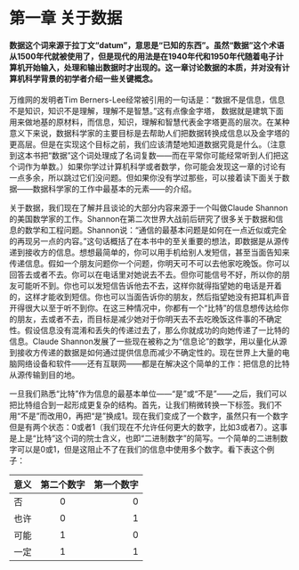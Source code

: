 第一章 关于数据
========================================================

#### 数据这个词来源于拉丁文“datum”，意思是“已知的东西”。虽然“数据”这个术语从1500年代就被使用了，但是现代的用法是在1940年代和1950年代随着电子计算机开始输入，处理和输出数据时才出现的。这一章讨论数据的本质，并对没有计算机科学背景的初学者介绍一些关键概念。  

万维网的发明者Tim Berners-Lee经常被引用的一句话是：“数据不是信息，信息不是知识，知识不是理解，理解不是智慧。”这有点像金字塔，  数据就是建筑下面用来做地基的原材料，而信息，知识，理解和智慧代表金字塔更高的层次。在某种意义下来说，数据科学家的主要目标是去帮助人们把数据转换成信息以及金字塔的更高层。但是在实现这个目标之前，我们应该清楚地知道数据究竟是什么。（注意到这本书把“数据”这个词处理成了名词复数——而在平常你可能经常听到人们把这个词作为单数。）如果你学过计算机科学或者数学，你可能会发现这一章的讨论有一点多余，所以跳过它们没问题。但如果你没有学过那些，可以接着读下面关于数据——数据科学家的工作中最基本的元素——的介绍。

关于数据，我们现在了解并且谈论的大部分内容来源于一个叫做Claude Shannon的美国数学家的工作。Shannon在第二次世界大战前后研究了很多关于数据和信息的数学和工程问题。Shannon说：“通信的最基本问题是如何在一点近似或完全的再现另一点的内容。”这句话概括了在本书中的至关重要的想法，即数据是从源传递到接收方的信息。想想最简单的，你可以用手机给别人发短信，甚至当面告知来传递信息。假如一个朋友问题你一个问题，你明天可不可以去他家吃晚饭。你可以回答去或者不去。你可以在电话里对她说去不去。但你可能信号不好，所以你的朋友可能听不到。你也可以发短信告诉他去不去，这样你就得指望她的电话是开着的，这样才能收到短信。你也可以当面告诉你的朋友，然后指望她没有把耳机声音开得很大以至于听不到你。在这三种情况中，你都有一个“比特”的信息想传达给你的朋友，去或者不去，而目标是减少她对于你明天去不去吃晚饭这件事的不确定性。假设信息没有混淆和丢失的传递过去了，那么你就成功的向她传递了一比特的信息。Claude Shannon发展了一些现在被称之为“信息论”的数学，用以量化从源到接收方传递的数据是如何通过提供信息而减少不确定性的。现在世界上大量的电脑网络设备和软件——还有互联网——都是在解决这个简单的工作：把信息的比特从源传输到目的地。

一旦我们熟悉“比特”作为信息的最基本单位——“是”或“不是”——之后，我们可以把比特组合到一起形成更复杂的结构。首先，让我们稍微转换一下标签。我们不用“不是”而改用0，再把“是”换成1。现在我们变成了一个数字，虽然只有一个数字但是有两个状态：0或者1（我们现在不允许任何更大的数字，比如3或者7）。这事是上是“比特”这个词的院士含义，也即“二进制数字”的简写。一个简单的二进制数字可以是0或1，但是这阻止不了在我们的信息中使用多个数字。看下表这个例子：

|意义|第二个数字|第一个数字|
|----|:--------:|---------:|
|否  |    0     |    0     |
|也许|    0     |    1     |
|可能|    1     |    0     |
|一定|    1     |    1     |

